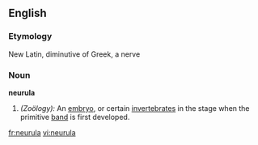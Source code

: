 ==English==

===Etymology===
New Latin, diminutive of Greek, a nerve

===Noun===
'''neurula'''

# ''(Zoölogy):'' An [[embryo]], or certain [[invertebrate]]s in the stage when the primitive [[band]] is first developed.

[[fr:neurula]]
[[vi:neurula]]